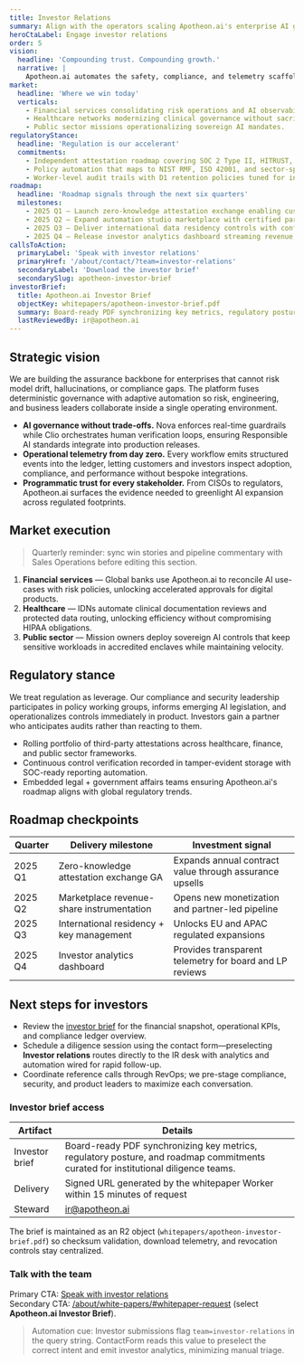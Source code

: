```yaml
---
title: Investor Relations
summary: Align with the operators scaling Apotheon.ai's enterprise AI governance flywheel and review the metrics institutional partners expect before diligence.
heroCtaLabel: Engage investor relations
order: 5
vision:
  headline: 'Compounding trust. Compounding growth.'
  narrative: |
    Apotheon.ai automates the safety, compliance, and telemetry scaffolding regulated enterprises require before unlocking AI at scale. Our vision is a programmable assurance fabric where every inference, workflow, and human handoff emits audit-ready signals by default. Investors partner with us to accelerate this roadmap while preserving the discipline that wins Fortune 100 renewals.
market:
  headline: 'Where we win today'
  verticals:
    - Financial services consolidating risk operations and AI observability.
    - Healthcare networks modernizing clinical governance without sacrificing compliance.
    - Public sector missions operationalizing sovereign AI mandates.
regulatoryStance:
  headline: 'Regulation is our accelerant'
  commitments:
    - Independent attestation roadmap covering SOC 2 Type II, HITRUST, and FedRAMP Moderate, with quarterly reviewer checkpoints tracked in the trust center.
    - Policy automation that maps to NIST RMF, ISO 42001, and sector-specific guardrails enforced directly in Clio/Nova orchestration layers.
    - Worker-level audit trails with D1 retention policies tuned for investor-grade diligence and future SEC AI disclosures.
roadmap:
  headline: 'Roadmap signals through the next six quarters'
  milestones:
    - 2025 Q1 — Launch zero-knowledge attestation exchange enabling customers to share assurance artifacts without exposing raw telemetry.
    - 2025 Q2 — Expand automation studio marketplace with certified partner playbooks and revenue-sharing instrumentation.
    - 2025 Q3 — Deliver international data residency controls with configurable key management + sovereign deployment guides.
    - 2025 Q4 — Release investor analytics dashboard streaming revenue, compliance, and adoption metrics directly from audited sources.
callsToAction:
  primaryLabel: 'Speak with investor relations'
  primaryHref: '/about/contact/?team=investor-relations'
  secondaryLabel: 'Download the investor brief'
  secondarySlug: apotheon-investor-brief
investorBrief:
  title: Apotheon.ai Investor Brief
  objectKey: whitepapers/apotheon-investor-brief.pdf
  summary: Board-ready PDF synchronizing key metrics, regulatory posture, and roadmap commitments curated for institutional diligence teams.
  lastReviewedBy: ir@apotheon.ai
---
```


[//]: # 'INVESTOR ENABLEMENT: Keep quarterly metrics aligned with RevOps reporting. Update contact emails if team ownership changes.'

## Strategic vision

We are building the assurance backbone for enterprises that cannot risk model drift, hallucinations, or compliance gaps. The platform fuses deterministic governance with adaptive automation so risk, engineering, and business leaders collaborate inside a single operating environment.

- **AI governance without trade-offs.** Nova enforces real-time guardrails while Clio orchestrates human verification loops, ensuring Responsible AI standards integrate into production releases.
- **Operational telemetry from day zero.** Every workflow emits structured events into the ledger, letting customers and investors inspect adoption, compliance, and performance without bespoke integrations.
- **Programmatic trust for every stakeholder.** From CISOs to regulators, Apotheon.ai surfaces the evidence needed to greenlight AI expansion across regulated footprints.

## Market execution

> Quarterly reminder: sync win stories and pipeline commentary with Sales Operations before editing this section.

1. **Financial services** — Global banks use Apotheon.ai to reconcile AI use-cases with risk policies, unlocking accelerated approvals for digital products.
2. **Healthcare** — IDNs automate clinical documentation reviews and protected data routing, unlocking efficiency without compromising HIPAA obligations.
3. **Public sector** — Mission owners deploy sovereign AI controls that keep sensitive workloads in accredited enclaves while maintaining velocity.

## Regulatory stance

We treat regulation as leverage. Our compliance and security leadership participates in policy working groups, informs emerging AI legislation, and operationalizes controls immediately in product. Investors gain a partner who anticipates audits rather than reacting to them.

- Rolling portfolio of third-party attestations across healthcare, finance, and public sector frameworks.
- Continuous control verification recorded in tamper-evident storage with SOC-ready reporting automation.
- Embedded legal + government affairs teams ensuring Apotheon.ai's roadmap aligns with global regulatory trends.

## Roadmap checkpoints

| Quarter | Delivery milestone                        | Investment signal                                       |
| ------- | ----------------------------------------- | ------------------------------------------------------- |
| 2025 Q1 | Zero-knowledge attestation exchange GA    | Expands annual contract value through assurance upsells |
| 2025 Q2 | Marketplace revenue-share instrumentation | Opens new monetization and partner-led pipeline         |
| 2025 Q3 | International residency + key management  | Unlocks EU and APAC regulated expansions                |
| 2025 Q4 | Investor analytics dashboard              | Provides transparent telemetry for board and LP reviews |

## Next steps for investors

- Review the [investor brief](#investor-brief-access) for the financial snapshot, operational KPIs, and compliance ledger overview.
- Schedule a diligence session using the contact form—preselecting **Investor relations** routes directly to the IR desk with analytics and automation wired for rapid follow-up.
- Coordinate reference calls through RevOps; we pre-stage compliance, security, and product leaders to maximize each conversation.

### Investor brief access

| Artifact       | Details                                                                                                                           |
| -------------- | --------------------------------------------------------------------------------------------------------------------------------- |
| Investor brief | Board-ready PDF synchronizing key metrics, regulatory posture, and roadmap commitments curated for institutional diligence teams. |
| Delivery       | Signed URL generated by the whitepaper Worker within 15 minutes of request                                                        |
| Steward        | ir@apotheon.ai                                                                                                                    |

The brief is maintained as an R2 object (`whitepapers/apotheon-investor-brief.pdf`) so checksum validation, download telemetry, and revocation controls stay centralized.

### Talk with the team

Primary CTA: [Speak with investor relations](/about/contact/?team=investor-relations)  
Secondary CTA: [/about/white-papers/#whitepaper-request](/about/white-papers/#whitepaper-request) (select **Apotheon.ai Investor Brief**).

> Automation cue: Investor submissions flag `team=investor-relations` in the query string. ContactForm reads this value to preselect the correct intent and emit investor analytics, minimizing manual triage.
